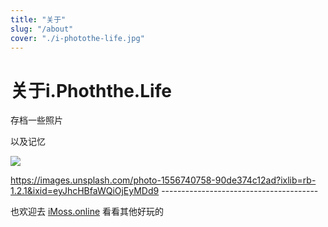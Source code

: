 ```yaml
---
title: "关于"
slug: "/about"
cover: "./i-photothe-life.jpg"
---
```


# 关于i.Phoththe.Life

存档一些照片

以及记忆


![](https://photo.bolebook.com/i-photothe-life)

https://images.unsplash.com/photo-1556740758-90de374c12ad?ixlib=rb-1.2.1&ixid=eyJhcHBfaWQiOjEyMDd9
    ---------------------------------------


也欢迎去 [iMoss.online](https://imoss.online "iMoss.online") 看看其他好玩的


